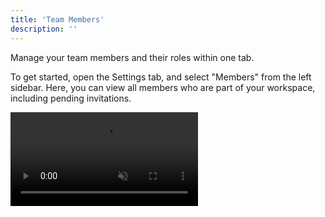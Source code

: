 ```yaml
---
title: 'Team Members'
description: ''
---
```


Manage your team members  and their roles within one tab.

To get started, open the Settings tab, and select "Members" from the left sidebar. Here, you can view all members who are part of your workspace, including pending invitations.

<video autoplay="true" muted="true" loop playsinline className="w-full aspect-video" src="/videos/guides_openmembers.mp4" />

Let's go over the basics:

## Inviting Team Members

<Info>Owners can invite any user, while Admins can only invite Agents. Check out the [Team Roles](/workspace/roles) guide for more details.</Info>

To invite a new member, click "Invite Member". Then enter their Inboundly username and choose a specified role from the options provided.

<video autoplay="true" muted="true" loop playsinline className="w-full aspect-video" src="/videos/guides_invite_member.mp4" />

Then, confirm the invitation, and they'll be able to accept it upon logging into Inboundly.

<Note>Invited team members **do not** need to create a workspace or sign up for a free trial. Simply create an account, verify your email, and then accept the invitation when prompted - you can find more info [here](/workspace/general).</Note>

## Changing Roles

<Info>Owners can promote or demote anyone, while Admins can only promote Agents. Agents do not have permission to change other members' roles.</Info>

To change a member's role, click the three dots beside their name, then select promote or demote.

<video autoplay="true" muted="true" loop playsinline className="w-full aspect-video" src="/videos/guides_promote_member.mp4" />

## Kicking Members

<Info>Owners can kick any member, while Admins can only kick Agents. Agents do not have permission to kick other members.</Info>

If you need to remove a member from the workspace, click the three dots beside their name, then select "Kick Member." Same rules apply as when changing roles.

<video autoplay="true" muted="true" loop playsinline className="w-full aspect-video" src="/videos/guides_kick_member.mp4" />

## Revoking Invitations

<Info>Owners can revoke any pending invitations, while Admins can only revoke invitations for Agents.</Info>

If you've sent an invitation that needs to be revoked, go to the "Invites" tab and click "Cancel Invitation".

<video autoplay="true" muted="true" loop playsinline className="w-full aspect-video" src="/videos/guides_cancel_invite.mp4" />